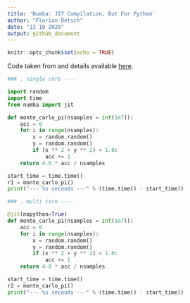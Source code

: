 ```yaml
---
title: 'Numba: JIT Compilation, But For Python'
author: "Florian Detsch"
date: "13 10 2020"
output: github_document
---
```


```r
knitr::opts_chunk$set(echo = TRUE)
```

Code taken from and details available [here](https://towardsdatascience.com/numba-jit-compilation-but-for-python-373fc2f848d6).

```python
### . single core ----

import random
import time
from numba import jit

def monte_carlo_pi(nsamples = int(1e7)):
    acc = 0
    for i in range(nsamples):
        x = random.random()
        y = random.random()
        if (x ** 2 + y ** 2) < 1.0:
            acc += 1
    return 4.0 * acc / nsamples

start_time = time.time()
r1 = monte_carlo_pi()
print("--- %s seconds ---" % (time.time() - start_time))
```

```python
### . multi core ----

@jit(nopython=True)
def monte_carlo_pi(nsamples = int(1e7)):
    acc = 0
    for i in range(nsamples):
        x = random.random()
        y = random.random()
        if (x ** 2 + y ** 2) < 1.0:
            acc += 1
    return 4.0 * acc / nsamples

start_time = time.time()
r2 = monte_carlo_pi()
print("--- %s seconds ---" % (time.time() - start_time))

```

